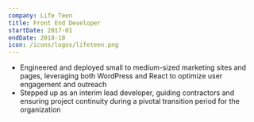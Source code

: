 ```yaml
---
company: Life Teen
title: Front End Developer
startDate: 2017-01
endDate: 2018-10
icon: /icons/logos/lifeteen.png
---
```


- Engineered and deployed small to medium-sized marketing sites and pages, leveraging both WordPress and React to optimize user engagement and outreach
- Stepped up as an interim lead developer, guiding contractors and ensuring project continuity during a pivotal transition period for the organization